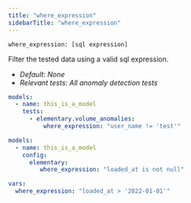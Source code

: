 ```yaml
---
title: "where_expression"
sidebarTitle: "where_expression"
---
```


`where_expression: [sql expression]`

Filter the tested data using a valid sql expression.

- _Default: None_
- _Relevant tests: All anomaly detection tests_

<RequestExample>

```yml test
models:
  - name: this_is_a_model
    tests:
      - elementary.volume_anomalies:
          where_expression: "user_name != 'test'"
```

```yml model
models:
  - name: this_is_a_model
    config:
      elementary:
         where_expression: "loaded_at is not null"
```

```yml dbt_project.yml 
vars:
  where_expression: "loaded_at > '2022-01-01'"
```


</RequestExample>
